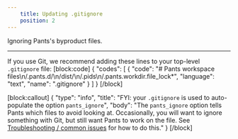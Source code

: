 ```yaml
---
    title: Updating .gitignore
    position: 2
---
```


Ignoring Pants's byproduct files.

---

If you use Git, we recommend adding these lines to your top-level `.gitignore` file:
[block:code]
{
"codes": [
{
"code": "# Pants workspace files\n/.pants.d/\n/dist/\n/.pids\n/.pants.workdir.file_lock*",
"language": "text",
"name": ".gitignore"
}
]
}
[/block]

[block:callout]
{
"type": "info",
"title": "FYI: your `.gitignore` is used to auto-populate the option `pants_ignore`",
"body": "The `pants_ignore` option tells Pants which files to avoid looking at. Occasionally, you will want to ignore something with Git, but still want Pants to work on the file. See [Troubleshooting / common issues](../../using-pants/troubleshooting-common-issues/index.mdx) for how to do this."
}
[/block]
